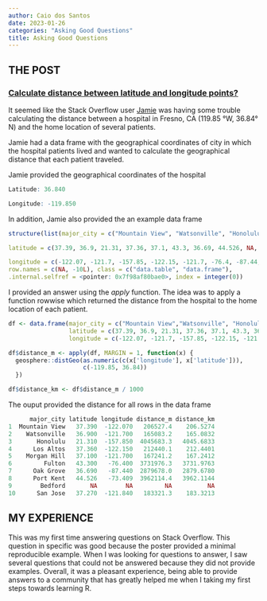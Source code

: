 ```yaml
---
author: Caio dos Santos
date: 2023-01-26
categories: "Asking Good Questions"
title: Asking Good Questions
---
```


## THE POST

### [Calculate distance between latitude and longitude points?](https://stackoverflow.com/questions/75228511/calculate-distance-between-latitude-and-longitude-points/75228753#75228753)

It seemed like the Stack Overflow user [Jamie](https://stackoverflow.com/users/20152268/jamie) was having some trouble calculating the distance between a hospital in Fresno, CA (119.85 °W, 36.84° N) and the home location of several patients.

Jamie had a data frame with the geographical coordinates of city in which the hospital patients lived and wanted to calculate the geographical distance that each patient traveled.

Jamie provided the geographical coordinates of the hospital

```r
Latitude: 36.840

Longitude: -119.850
```

In addition, Jamie also provided the an example data frame

```r
structure(list(major_city = c("Mountain View", "Watsonville", "Honolulu", "Los Altos", "Morgan Hill", "Fulton", "Oak Grove", "Port Kent", "Bedford", "San Jose"), 

latitude = c(37.39, 36.9, 21.31, 37.36, 37.1, 43.3, 36.69, 44.526, NA, 37.27),

longitude = c(-122.07, -121.7, -157.85, -122.15, -121.7, -76.4, -87.44, -73.409, NA, -121.84)), 
row.names = c(NA, -10L), class = c("data.table", "data.frame"), 
.internal.selfref = <pointer: 0x7f98af80bae0>, index = integer(0))

```

I provided an answer using the *apply* function. The idea was to apply a function rowwise which returned the distance from the hospital to the home location of each patient.

```r
df <- data.frame(major_city = c("Mountain View","Watsonville", "Honolulu", "Los Altos", "Morgan Hill", "Fulton", "Oak Grove", "Port Kent", "Bedford", "San Jose"),
                 latitude = c(37.39, 36.9, 21.31, 37.36, 37.1, 43.3, 36.69, 44.526, NA, 37.27),
                 longitude = c(-122.07, -121.7, -157.85, -122.15, -121.7, -76.4, -87.44, -73.409, NA, -121.84))

df$distance_m <- apply(df, MARGIN = 1, function(x) {
  geosphere::distGeo(as.numeric(c(x['longitude'], x['latitude'])),
                     c(-119.85, 36.84)) 
  })

df$distance_km <- df$distance_m / 1000

```

The ouput provided the distance for all rows in the data frame

```r
      major_city latitude longitude distance_m distance_km
1  Mountain View   37.390  -122.070   206527.4    206.5274
2    Watsonville   36.900  -121.700   165083.2    165.0832
3       Honolulu   21.310  -157.850  4045683.3   4045.6833
4      Los Altos   37.360  -122.150   212440.1    212.4401
5    Morgan Hill   37.100  -121.700   167241.2    167.2412
6         Fulton   43.300   -76.400  3731976.3   3731.9763
7      Oak Grove   36.690   -87.440  2879678.0   2879.6780
8      Port Kent   44.526   -73.409  3962114.4   3962.1144
9        Bedford       NA        NA         NA          NA
10      San Jose   37.270  -121.840   183321.3    183.3213
```

## MY EXPERIENCE

This was my first time answering questions on Stack Overflow. This question in specific was good because the poster provided a minimal reproducible example. When I was looking for questions to answer, I saw several questions that could not be answered because they did not provide examples. Overall, it was a pleasant experience, being able to provide answers to a community that has greatly helped me when I taking my first steps towards learning R.
